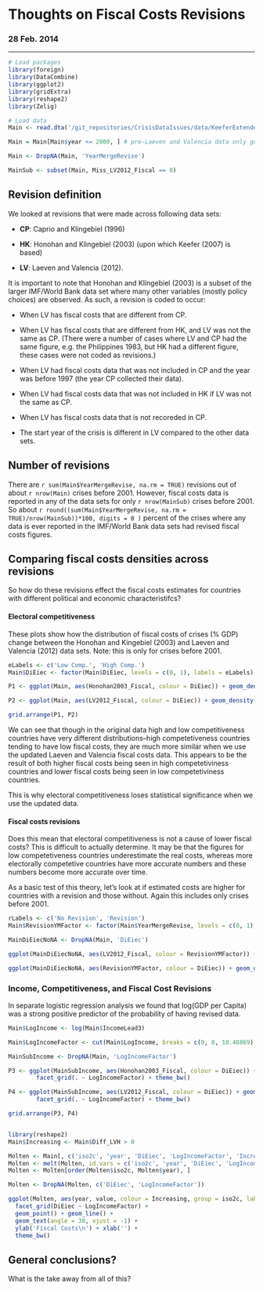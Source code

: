 # Thoughts on Fiscal Costs Revisions

### 28 Feb. 2014

---

```r
# Load packages
library(foreign)
library(DataCombine)
library(ggplot2)
library(gridExtra)
library(reshape2)
library(Zelig)

# Load data
Main <- read.dta('/git_repositories/CrisisDataIssues/data/KeeferExtended.dta')

Main = Main[Main$year <= 2000, ] # pre-Laeven and Valencia data only goes to 2000 

Main <- DropNA(Main, 'YearMergeRevise')

MainSub <- subset(Main, Miss_LV2012_Fiscal == 0)
```

## Revision definition 

We looked at revisions that were made across following data sets:

- **CP**: Caprio and Klingebiel (1996) 

- **HK**: Honohan and Klingebiel (2003) (upon which Keefer (2007) is based)

- **LV**: Laeven and Valencia (2012). 

It is important to note that Honohan and Klingebiel (2003) is a subset of the larger IMF/World Bank data set where many other variables (mostly policy choices) are observed. As such, a revision is coded to occur:

- When LV has fiscal costs that are different from CP.

- When LV has fiscal costs that are different from HK, and LV was not the same as CP. (There were a number of cases where LV and CP had the same figure, e.g. the Philippines 1983, but HK had a different figure, these cases were not coded as revisions.)

- When LV had fiscal costs data that was not included in CP and the year was before 1997 (the year CP collected their data).

- When LV had fiscal costs data that was not included in HK if LV was not the same as CP.

- When LV has fiscal costs data that is not recoreded in CP.

- The start year of the crisis is different in LV compared to the other data sets.

## Number of revisions

There are `r sum(Main$YearMergeRevise, na.rm = TRUE)` revisions out of about `r nrow(Main)` crises before 2001. However, fiscal costs data is reported in any of the data sets for only `r nrow(MainSub)` crises before 2001. So about  `r round((sum(Main$YearMergeRevise, na.rm = TRUE)/nrow(MainSub))*100, digits = 0 )` percent of the crises where any data is ever reported in the IMF/World Bank data sets had revised fiscal costs figures. 

## Comparing fiscal costs densities across revisions

So how do these revisions effect the fiscal costs estimates for countries with different political and economic characteristifcs?

#### Electoral competitiveness

These plots show how the distribution of fiscal costs of crises (% GDP) change between the Honohan and Kingebiel (2003) and Laeven and Valencia (2012) data sets. Note: this is only for crises before 2001.

```r
eLabels <- c('Low Comp.', 'High Comp.')
Main$DiEiec <- factor(Main$DiEiec, levels = c(0, 1), labels = eLabels)

P1 <- ggplot(Main, aes(Honohan2003_Fiscal, colour = DiEiec)) + geom_density() + theme_bw()

P2 <- ggplot(Main, aes(LV2012_Fiscal, colour = DiEiec)) + geom_density() + theme_bw()

grid.arrange(P1, P2)
```

We can see that though in the original data high and low competitiveness countries have very different distributions--high competetiveness countries tending to have low fiscal costs, they are much more similar when we use the updated Laeven and Valencia fiscal costs data. This appears to be the result of both higher fiscal costs being seen in high competetiviness countries and lower fiscal costs being seen in low competetiviness countries. 

This is why electoral competitiveness loses statistical significance when we use the updated data.

#### Fiscal costs revisions

Does this mean that electoral competitiveness is not a cause of lower fiscal costs? This is difficult to actually determine. It may be that the figures for low competetiveness countries underestimate the real costs, whereas more electorally competetive countries have more accurate numbers and these numbers become more accurate over time.

As a basic test of this theory, let's look at if estimated costs are higher for countries with a revision and those without. Again this includes only crises before 2001. 

```r
rLabels <- c('No Revision', 'Revision')
Main$RevisionYMFactor <- factor(Main$YearMergeRevise, levels = c(0, 1), labels = rLabels)

MainDiEiecNoNA <- DropNA(Main, 'DiEiec')

ggplot(MainDiEiecNoNA, aes(LV2012_Fiscal, colour = RevisionYMFactor)) + geom_density() + facet_grid(.~DiEiec) + theme_bw()

ggplot(MainDiEiecNoNA, aes(RevisionYMFactor, colour = DiEiec)) + geom_density() + theme_bw()


```


### Income, Competitiveness, and Fiscal Cost Revisions

In separate logistic regression analysis we found that log(GDP per Capita) was a strong positive predictor of the probability of having revised data. 

```r
Main$LogIncome <- log(Main$IncomeLead3)

Main$LogIncomeFactor <- cut(Main$LogIncome, breaks = c(0, 8, 10.46869), labels = c('<= $3000', '> $3000'))

MainSubIncome <- DropNA(Main, 'LogIncomeFactor')

P3 <- ggplot(MainSubIncome, aes(Honohan2003_Fiscal, colour = DiEiec)) + geom_density() + 
        facet_grid(. ~ LogIncomeFactor) + theme_bw()

P4 <- ggplot(MainSubIncome, aes(LV2012_Fiscal, colour = DiEiec)) + geom_density() + 
        facet_grid(. ~ LogIncomeFactor) + theme_bw()

grid.arrange(P3, P4)


library(reshape2)
Main$Increasing <- Main$Diff_LVH > 0 

Molten <- Main[, c('iso2c', 'year', 'DiEiec', 'LogIncomeFactor', 'Increasing', 'LV2012_Fiscal', 'Honohan2003_Fiscal')]
Molten <- melt(Molten, id.vars = c('iso2c', 'year', 'DiEiec', 'LogIncomeFactor', 'Increasing'))
Molten <- Molten[order(Molten$iso2c, Molten$year), ]

Molten <- DropNA(Molten, c('DiEiec', 'LogIncomeFactor'))

ggplot(Molten, aes(year, value, colour = Increasing, group = iso2c, label = iso2c)) + 
  facet_grid(DiEiec ~ LogIncomeFactor) +
  geom_point() + geom_line() + 
  geom_text(angle = 30, vjust = -1) +
  ylab('Fiscal Costs\n') + xlab('') +
  theme_bw() 


```

## General conclusions?

What is the take away from all of this? 
